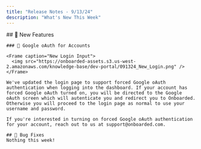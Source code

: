 ```yaml
---
title: "Release Notes - 9/13/24"
description: "What's New This Week"
---
```


<Tabs>
  <Tab title="⚙️ Product Updates">
    ## 🎉 New Features

    ### 🔐 Google oAuth for Accounts

    <Frame caption="New Login Input">
      <img src="https://onboarded-assets.s3.us-west-2.amazonaws.com/knowledge-base/dev-portal/091324_New_Login.png" />
    </Frame>

    We've updated the login page to support forced Google oAuth authentication when logging into the dashboard. If your account has forced Google oAuth turned on, you will be directed to the Google oAuth screen which will autenticate you and redirect you to Onboarded. Otherwise you will proceed to the login page as normal to use your username and password. 

    If you're interested in turning on forced Google oAuth authentication for your account, reach out to us at support@onboarded.com. 

    ## 🐛 Bug Fixes
    Nothing this week!
  </Tab>
</Tabs>

